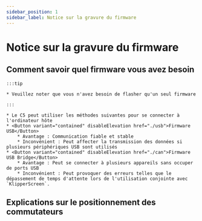 ```yaml
---
sidebar_position: 1
sidebar_label: Notice sur la gravure du firmware
---
```








# Notice sur la gravure du firmware

    
## Comment savoir quel firmware vous avez besoin

    :::tip

    * Veuillez noter que vous n'avez besoin de flasher qu'un seul firmware

    :::
    
    * Le C5 peut utiliser les méthodes suivantes pour se connecter à l'ordinateur hôte
    * <Button variant="contained" disableElevation href="./usb">Firmware USB</Button>
        * Avantage : Communication fiable et stable
        * Inconvénient : Peut affecter la transmission des données si plusieurs périphériques USB sont utilisés
    * <Button variant="contained" disableElevation href="./can">Firmware USB Bridge</Button>
        * Avantage : Peut se connecter à plusieurs appareils sans occuper de ports USB
        * Inconvénient : Peut provoquer des erreurs telles que le dépassement de temps d'attente lors de l'utilisation conjointe avec `KlipperScreen`.

## Explications sur le positionnement des commutateurs

